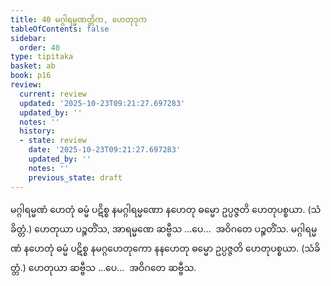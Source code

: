 ```yaml
---
title: 40 မဂ္ဂါရမ္မဏတ္တိက, ဟေတုဒုက
tableOfContents: false
sidebar:
  order: 40
type: tipitaka
basket: ab
book: p16
review:
  current: review
  updated: '2025-10-23T09:21:27.697283'
  updated_by: ''
  notes: ''
  history:
  - state: review
    date: '2025-10-23T09:21:27.697283'
    updated_by: ''
    notes: ''
    previous_state: draft
---
```



<ReviewStatus review={frontmatter.review} showDetails={true} />

<HypothesisAnnotation frontmatter={frontmatter} />

<DynamicBreadcrumb />

<Division number="82" book="p16" e="ch" v="40" p="270">

<Paragraph number="213" book="p16">
မဂ္ဂါရမ္မဏံ ဟေတုံ ဓမ္မံ ပဋိစ္စ နမဂ္ဂါရမ္မဏော နဟေတု ဓမ္မော ဥပ္ပဇ္ဇတိ ဟေတုပစ္စယာ. (သံခိတ္တံ.) ဟေတုယာ ပဉ္စတိံသ, အာရမ္မဏေ ဆဗ္ဗီသ …ပေ…  အဝိဂတေ ပဉ္စတိံသ.
</Paragraph>

<Paragraph number="214" book="p16">
မဂ္ဂါရမ္မဏံ နဟေတုံ ဓမ္မံ ပဋိစ္စ နမဂ္ဂဟေတုကော နနဟေတု ဓမ္မော ဥပ္ပဇ္ဇတိ ဟေတုပစ္စယာ. (သံခိတ္တံ.) ဟေတုယာ ဆဗ္ဗီသ …ပေ…  အဝိဂတေ ဆဗ္ဗီသ.
</Paragraph>
</Division>